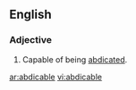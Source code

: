 ==English==

===Adjective===
{{en-adj}}

# Capable of being [[abdicated]].

[[ar:abdicable]]
[[vi:abdicable]]